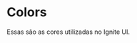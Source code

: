 
<Meta title="Tokens/Colors" />

# Colors

Essas são as cores utilizadas no Ignite UI.

<ColorPalette>
  <ColorItem
    title="theme.color.white"
    subtitle="White"
    colors={{ White: colors.white }}
  />
  <ColorItem
    title="theme.color.black"
    subtitle="Black"
    colors={{ Black: colors.black }}
  />
  <ColorItem
    title="theme.color.greyscale"
    subtitle="Shades of greys"
    colors={{
      "Gray 100": colors.gray100,
      "Gray 200": colors.gray200,
      "Gray 400": colors.gray400,
      "Gray 500": colors.gray500,
      "Gray 600": colors.gray600,
      "Gray 700": colors.gray700,
      "Gray 800": colors.gray800,
      "Gray 900": colors.gray900,
    }}
  />
  <ColorItem
    title="theme.color.primary"
    subtitle="Shades of ignite"
    colors={{
      "Ignite 300": colors.ignite300,
      "Ignite 500": colors.ignite500,
      "Ignite 700": colors.ignite700,
      "Ignite 900": colors.ignite900,
    }}
  />
</ColorPalette>
